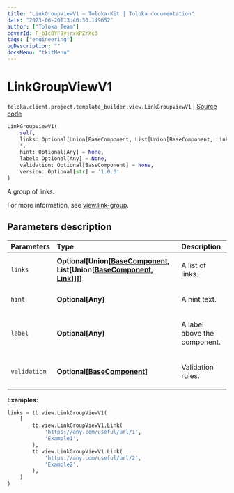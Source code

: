 ```yaml
---
title: "LinkGroupViewV1 — Toloka-Kit | Toloka documentation"
date: "2023-06-20T13:46:30.149652"
author: ["Toloka Team"]
coverId: F_bIcOYF9yjrxkPZrXc3
tags: ["engineering"]
ogDescription: ""
docsMenu: "tkitMenu"
---
```


# LinkGroupViewV1

`toloka.client.project.template_builder.view.LinkGroupViewV1` | [Source code](https://github.com/Toloka/toloka-kit/blob/v1.2.0/src/client/project/template_builder/view.py#L317)

```python
LinkGroupViewV1(
    self,
    links: Optional[Union[BaseComponent, List[Union[BaseComponent, Link]]]] = None,
    *,
    hint: Optional[Any] = None,
    label: Optional[Any] = None,
    validation: Optional[BaseComponent] = None,
    version: Optional[str] = '1.0.0'
)
```

A group of links.

For more information, see [view.link-group](/docs/template-builder/reference/view.link-group).

## Parameters description

| Parameters | Type | Description |
| :----------| :----| :-----------|
`links`|**Optional\[Union\[[BaseComponent](/docs/toloka-kit/reference/toloka.client.project.template_builder.base.BaseComponent), List\[Union\[[BaseComponent](/docs/toloka-kit/reference/toloka.client.project.template_builder.base.BaseComponent), [Link](/docs/toloka-kit/reference/toloka.client.project.template_builder.view.LinkGroupViewV1.Link)\]\]\]\]**|<p>A list of links.</p>
`hint`|**Optional\[Any\]**|<p>A hint text.</p>
`label`|**Optional\[Any\]**|<p>A label above the component.</p>
`validation`|**Optional\[[BaseComponent](/docs/toloka-kit/reference/toloka.client.project.template_builder.base.BaseComponent)\]**|<p>Validation rules.</p>

**Examples:**

```python
links = tb.view.LinkGroupViewV1(
    [
        tb.view.LinkGroupViewV1.Link(
            'https://any.com/useful/url/1',
            'Example1',
        ),
        tb.view.LinkGroupViewV1.Link(
            'https://any.com/useful/url/2',
            'Example2',
        ),
    ]
)
```